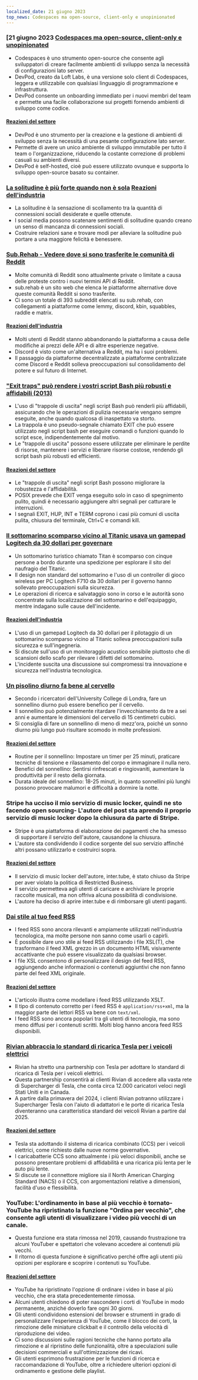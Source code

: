 ```yaml
---
localized_date: 21 giugno 2023
top_news: Codespaces ma open-source, client-only e unopinionated
---
```




<CallToAction />

<Steps>

### [21 giugno 2023 [Codespaces ma open-source, client-only e unopinionated](https://devpod.sh/)

- Codespaces è uno strumento open-source che consente agli sviluppatori di creare facilmente ambienti di sviluppo senza la necessità di configurazioni lato server.
- DevPod, creato da Loft Labs, è una versione solo client di Codespaces, leggera e utilizzabile con qualsiasi linguaggio di programmazione e infrastruttura.
- DevPod consente un onboarding immediato per i nuovi membri del team e permette una facile collaborazione sui progetti fornendo ambienti di sviluppo come codice.

#### [Reazioni del settore](http://news.ycombinator.com/item?id=36407477)

- DevPod è uno strumento per la creazione e la gestione di ambienti di sviluppo senza la necessità di una pesante configurazione lato server.
- Permette di avere un unico ambiente di sviluppo immutabile per tutto il team o l'organizzazione, riducendo la costante correzione di problemi casuali su ambienti diversi.
- DevPod è self-hosted, cioè può essere utilizzato ovunque e supporta lo sviluppo open-source basato su container.

### [La solitudine è più forte quando non è sola](https://pubmed.ncbi.nlm.nih.gov/37293324/) [Reazioni dell'industria](http://news.ycombinator.com/item?id=36403280)

- La solitudine è la sensazione di scollamento tra la quantità di connessioni sociali desiderate e quelle ottenute.
- I social media possono scatenare sentimenti di solitudine quando creano un senso di mancanza di connessioni sociali.
- Costruire relazioni sane e trovare modi per alleviare la solitudine può portare a una maggiore felicità e benessere.

### [Sub.Rehab - Vedere dove si sono trasferite le comunità di Reddit](https://sub.rehab/)

- Molte comunità di Reddit sono attualmente private o limitate a causa delle proteste contro i nuovi termini API di Reddit.
- sub.rehab è un sito web che elenca le piattaforme alternative dove queste comunità Reddit si sono trasferite.
- Ci sono un totale di 393 subreddit elencati su sub.rehab, con collegamenti a piattaforme come lemmy, discord, kbin, squabbles, raddle e matrix.

#### [Reazioni dell'industria](http://news.ycombinator.com/item?id=36401999)

- Molti utenti di Reddit stanno abbandonando la piattaforma a causa delle modifiche ai prezzi delle API e di altre esperienze negative.
- Discord è visto come un'alternativa a Reddit, ma ha i suoi problemi.
- Il passaggio da piattaforme decentralizzate a piattaforme centralizzate come Discord e Reddit solleva preoccupazioni sul consolidamento del potere e sul futuro di Internet.

### ["Exit traps" può rendere i vostri script Bash più robusti e affidabili (2013)](http://redsymbol.net/articles/bash-exit-traps/)

- L'uso di "trappole di uscita" negli script Bash può renderli più affidabili, assicurando che le operazioni di pulizia necessarie vengano sempre eseguite, anche quando qualcosa di inaspettato va storto.
- La trappola è uno pseudo-segnale chiamato EXIT che può essere utilizzato negli script bash per eseguire comandi o funzioni quando lo script esce, indipendentemente dal motivo.
- Le "trappole di uscita" possono essere utilizzate per eliminare le perdite di risorse, mantenere i servizi e liberare risorse costose, rendendo gli script bash più robusti ed efficienti.

#### [Reazioni del settore](http://news.ycombinator.com/item?id=36400465)

- Le "trappole di uscita" negli script Bash possono migliorare la robustezza e l'affidabilità.
- POSIX prevede che EXIT venga eseguito solo in caso di spegnimento pulito, quindi è necessario aggiungere altri segnali per catturare le interruzioni.
- I segnali EXIT, HUP, INT e TERM coprono i casi più comuni di uscita pulita, chiusura del terminale, Ctrl+C e comandi kill.

### [Il sottomarino scomparso vicino al Titanic usava un gamepad Logitech da 30 dollari per governare](https://arstechnica.com/gaming/2023/06/submarine-missing-near-titanic-used-a-30-logitech-gamepad-for-steering/)

- Un sottomarino turistico chiamato Titan è scomparso con cinque persone a bordo durante una spedizione per esplorare il sito del naufragio del Titanic.
- Il design non standard del sottomarino e l'uso di un controller di gioco wireless per PC Logitech F710 da 30 dollari per il governo hanno sollevato preoccupazioni sulla sicurezza.
- Le operazioni di ricerca e salvataggio sono in corso e le autorità sono concentrate sulla localizzazione del sottomarino e dell'equipaggio, mentre indagano sulle cause dell'incidente.

#### [Reazioni dell'industria](http://news.ycombinator.com/item?id=36407781)

- L'uso di un gamepad Logitech da 30 dollari per il pilotaggio di un sottomarino scomparso vicino al Titanic solleva preoccupazioni sulla sicurezza e sull'ingegneria.
- Si discute sull'uso di un monitoraggio acustico sensibile piuttosto che di scansioni dello scafo per rilevare i difetti del sottomarino.
- L'incidente suscita una discussione sui compromessi tra innovazione e sicurezza nell'industria tecnologica.

### [Un pisolino diurno fa bene al cervello](https://www.bbc.com/news/health-65950168)

- Secondo i ricercatori dell'University College di Londra, fare un sonnellino diurno può essere benefico per il cervello.
- Il sonnellino può potenzialmente ritardare l'invecchiamento da tre a sei anni e aumentare le dimensioni del cervello di 15 centimetri cubici.
- Si consiglia di fare un sonnellino di meno di mezz'ora, poiché un sonno diurno più lungo può risultare scomodo in molte professioni.

#### [Reazioni del settore](http://news.ycombinator.com/item?id=36399503)

- Routine per il sonnellino: Impostare un timer per 25 minuti, praticare tecniche di tensione e rilassamento del corpo e immaginare il nulla nero.
- Benefici del sonnellino: Sentirsi rinfrescati e ringiovaniti, aumentare la produttività per il resto della giornata.
- Durata ideale del sonnellino: 18-25 minuti, in quanto sonnellini più lunghi possono provocare malumori e difficoltà a dormire la notte.

### Stripe ha ucciso il mio servizio di music locker, quindi ne sto facendo open sourcing- L'autore del post sta aprendo il proprio servizio di music locker dopo la chiusura da parte di Stripe.

- Stripe è una piattaforma di elaborazione dei pagamenti che ha smesso di supportare il servizio dell'autore, causandone la chiusura.
- L'autore sta condividendo il codice sorgente del suo servizio affinché altri possano utilizzarlo e costruirci sopra.

#### [Reazioni del settore](http://news.ycombinator.com/item?id=36403607)

- Il servizio di music locker dell'autore, inter.tube, è stato chiuso da Stripe per aver violato la politica di Restricted Business.
- Il servizio permetteva agli utenti di caricare e archiviare le proprie raccolte musicali, ma non offriva alcuna possibilità di condivisione.
- L'autore ha deciso di aprire inter.tube e di rimborsare gli utenti paganti.

### [Dai stile al tuo feed RSS](https://darekkay.com/blog/rss-styling/)

- I feed RSS sono ancora rilevanti e ampiamente utilizzati nell'industria tecnologica, ma molte persone non sanno come usarli o capirli.
- È possibile dare uno stile ai feed RSS utilizzando i file XSL(T), che trasformano il feed XML grezzo in un documento HTML visivamente accattivante che può essere visualizzato da qualsiasi browser.
- I file XSL consentono di personalizzare il design del feed RSS, aggiungendo anche informazioni o contenuti aggiuntivi che non fanno parte del feed XML originale.

#### [Reazioni del settore](http://news.ycombinator.com/item?id=36401854)

- L'articolo illustra come modellare i feed RSS utilizzando XSLT.
- Il tipo di contenuto corretto per i feed RSS è `application/rss+xml`, ma la maggior parte dei lettori RSS va bene con `text/xml`.
- I feed RSS sono ancora popolari tra gli utenti di tecnologia, ma sono meno diffusi per i contenuti scritti. Molti blog hanno ancora feed RSS disponibili.

### [Rivian abbraccia lo standard di ricarica Tesla per i veicoli elettrici](https://ev-edition.com/2023/06/rivian-joins-forces-with-tesla-embracing-their-charging-standard-for-electric-vehicles/)

- Rivian ha stretto una partnership con Tesla per adottare lo standard di ricarica di Tesla per i veicoli elettrici.
- Questa partnership consentirà ai clienti Rivian di accedere alla vasta rete di Supercharger di Tesla, che conta circa 12.000 caricatori veloci negli Stati Uniti e in Canada.
- A partire dalla primavera del 2024, i clienti Rivian potranno utilizzare i Supercharger Tesla con l'aiuto di adattatori e le porte di ricarica Tesla diventeranno una caratteristica standard dei veicoli Rivian a partire dal 2025.

#### [Reazioni del settore](http://news.ycombinator.com/item?id=36403494)

- Tesla sta adottando il sistema di ricarica combinato (CCS) per i veicoli elettrici, come richiesto dalle nuove norme governative.
- I caricabatterie CCS sono attualmente i più veloci disponibili, anche se possono presentare problemi di affidabilità e una ricarica più lenta per le auto più lente.
- Si discute se il connettore migliore sia il North American Charging Standard (NACS) o il CCS, con argomentazioni relative a dimensioni, facilità d'uso e flessibilità.

### YouTube: L'ordinamento in base al più vecchio è tornato- YouTube ha ripristinato la funzione "Ordina per vecchio", che consente agli utenti di visualizzare i video più vecchi di un canale.

- Questa funzione era stata rimossa nel 2019, causando frustrazione tra alcuni YouTuber e spettatori che volevano accedere ai contenuti più vecchi.
- Il ritorno di questa funzione è significativo perché offre agli utenti più opzioni per esplorare e scoprire i contenuti su YouTube.

#### [Reazioni del settore](http://news.ycombinator.com/item?id=36410777)

- YouTube ha ripristinato l'opzione di ordinare i video in base al più vecchio, che era stata precedentemente rimossa.
- Alcuni utenti chiedono di poter nascondere i corti di YouTube in modo permanente, anziché doverlo fare ogni 30 giorni.
- Gli utenti condividono estensioni del browser e strumenti in grado di personalizzare l'esperienza di YouTube, come il blocco dei corti, la rimozione delle miniature clickbait e il controllo della velocità di riproduzione dei video.
- Ci sono discussioni sulle ragioni tecniche che hanno portato alla rimozione e al ripristino delle funzionalità, oltre a speculazioni sulle decisioni commerciali e sull'ottimizzazione dei ricavi.
- Gli utenti esprimono frustrazione per le funzioni di ricerca e raccomandazione di YouTube, oltre a richiedere ulteriori opzioni di ordinamento e gestione delle playlist.

</Steps>
